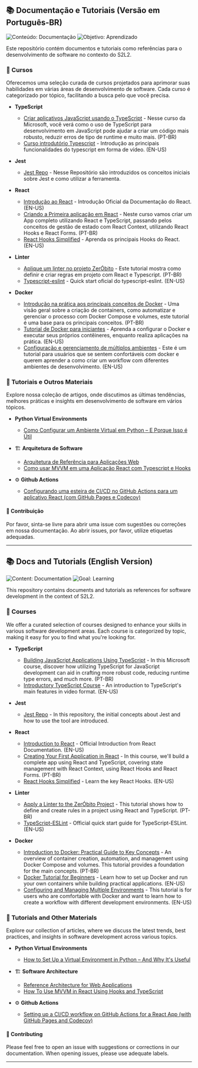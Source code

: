 ## 📚 Documentação e Tutoriais (Versão em Português-BR)
![Conteúdo: Documentação](https://img.shields.io/badge/conteúdo-documentação-007ec6.svg?style=for-the-badge&logo=markdown&logoColor=white)
![Objetivo: Aprendizado](https://img.shields.io/badge/objetivo-aprendizado-4c1.svg?style=for-the-badge&logo=githubactions&logoColor=white)

Este repositório contém documentos e tutoriais como referências para o desenvolvimento de software no contexto do S2L2.

### 📖 Cursos

Oferecemos uma seleção curada de cursos projetados para aprimorar suas habilidades em várias áreas de desenvolvimento de software. Cada curso é categorizado por tópico, facilitando a busca pelo que você precisa.

- **TypeScript**
  - [Criar aplicativos JavaScript usando o TypeScript](https://learn.microsoft.com/pt-br/training/paths/build-javascript-applications-typescript/) -  Nesse curso da Microsoft, você verá como o uso de TypeScript para desenvolvimento em JavaScript pode ajudar a criar um código mais robusto, reduzir erros de tipo de runtime e muito mais. (PT-BR)
  - [Curso introdutório Typescript](https://youtu.be/VGu1vDAWNTg?si=yYK7LBIvJwvlargG) - Introdução as principais funcionalidades do typescript em forma de vídeo. (EN-US)

- **Jest**
  - [Jest Repo](https://github.com/SocialSoftwareLivingLab/jest-template) - Nesse Repositório são introduzidos os conceitos iniciais sobre Jest e como utilizar a ferramenta.

- **React**
  - [Introdução ao React](https://react.dev/learn) - Introdução Oficial da Documentação do React. (EN-US)
  - [Criando a Primeira aplicação em React](https://balta.io/cursos/criando-um-app-com-react-typeScript-hooks-context-forms) - Neste curso vamos criar um App completo utilizando React e TypeScript, passando pelos conceitos de gestão de estado com React Context, utilizando React Hooks e React Forms. (PT-BR)
  - [React Hooks Simplified](https://courses.webdevsimplified.com/react-hooks-simplified) - Aprenda os principais Hooks do React. (EN-US)

- **Linter**
  - [Aplique um linter no projeto ZerÓbito](./articles/linter.md) - Este tutorial mostra como definir e criar regras em projeto com React e Typescript. (PT-BR)
  - [Typescript-eslint](https://typescript-eslint.io/getting-started/) - Quick start oficial do typescript-eslint. (EN-US)

- **Docker**
  - [Introdução na prática aos principais conceitos de Docker](./articles/docker.md) - Uma visão geral sobre a criação de containers, como automatizar e gerenciar o processo com Docker Compose e volumes, este tutorial é uma base para os principais conceitos. (PT-BR)
  - [Tutorial de Docker para iniciantes](https://docker-curriculum.com/) - Aprenda a configurar o Docker e executar seus próprios contêineres, enquanto realiza aplicações na prática. (EN-US)
  - [Configuração e gerenciamento de múltiplos ambientes](https://overcast.blog/multi-environment-deployments-with-docker-a-guide-890e193191b6) - Este é um tutorial para usuários que se sentem confortáveis com docker e querem aprender a como criar um workflow com diferentes ambientes de desenvolvimento. (EN-US)

### 📑 Tutoriais e Outros Materiais

Explore nossa coleção de artigos, onde discutimos as últimas tendências, melhores práticas e insights em desenvolvimento de software em vários tópicos.

- **Python Virtual Environments**
  - [Como Configurar um Ambiente Virtual em Python – E Porque Isso é Útil](https://www.freecodecamp.org/news/how-to-setup-virtual-environments-in-python/)  

- 🏗️ **Arquitetura de Software**
  - [Arquitetura de Referência para Aplicações Web](SwArch/ReferenceWebArchitecture.md)
  - [Como usar MVVM em uma Aplicação React com Typescript e Hooks](https://www.perssondennis.com/articles/how-to-use-mvvm-in-react-using-hooks-and-typescript)
 
- ⚙️ **Github Actions**
  - [Configurando uma esteira de CI/CD no GitHub Actions para um aplicativo React (com GitHub Pages e Codecov)](https://dev.to/dyarleniber/setting-up-a-ci-cd-workflow-on-github-actions-for-a-react-app-with-github-pages-and-codecov-4hnp)

#### 🤝 Contribuição

Por favor, sinta-se livre para abrir uma issue com sugestões ou correções em nossa documentação. Ao abrir issues, por favor, utilize etiquetas adequadas.

---

## 📚 Docs and Tutorials (English Version)
![Content: Documentation](https://img.shields.io/badge/content-documentation-007ec6.svg?style=for-the-badge&logo=markdown&logoColor=white)
![Goal: Learning](https://img.shields.io/badge/goal-learning-4c1.svg?style=for-the-badge&logo=githubactions&logoColor=white)

This repository contains documents and tutorials as references for software development in the context of S2L2.

### 📖 Courses

We offer a curated selection of courses designed to enhance your skills in various software development areas. Each course is categorized by topic, making it easy for you to find what you're looking for.

- **TypeScript**
  - [Building JavaScript Applications Using TypeScript](https://learn.microsoft.com/pt-br/training/paths/build-javascript-applications-typescript/) - In this Microsoft course, discover how utilizing TypeScript for JavaScript development can aid in crafting more robust code, reducing runtime type errors, and much more. (PT-BR)
  - [Introductory TypeScript Course](https://youtu.be/VGu1vDAWNTg?si=yYK7LBIvJwvlargG) - An introduction to TypeScript's main features in video format. (EN-US)

- **Jest**
  - [Jest Repo](https://github.com/SocialSoftwareLivingLab/jest-template) - In this repository, the initial concepts about Jest and how to use the tool are introduced.

- **React**
  - [Introduction to React](https://react.dev/learn) - Official Introduction from React Documentation. (EN-US)
  - [Creating Your First Application in React](https://balta.io/cursos/criando-um-app-com-react-typeScript-hooks-context-forms) - In this course, we'll build a complete app using React and TypeScript, covering state management with React Context, using React Hooks and React Forms. (PT-BR)
  - [React Hooks Simplified](https://courses.webdevsimplified.com/react-hooks-simplified) - Learn the key React Hooks. (EN-US)

- **Linter**  
  - [Apply a Linter to the ZerÓbito Project](./articles/linter.md) - This tutorial shows how to define and create rules in a project using React and TypeScript. (PT-BR)  
  - [TypeScript-ESLint](https://typescript-eslint.io/getting-started/) - Official quick start guide for TypeScript-ESLint. (EN-US)

- **Docker**
  - [Introduction to Docker: Practical Guide to Key Concepts](./articles/docker.md) - An overview of container creation, automation, and management using Docker Compose and volumes. This tutorial provides a foundation for the main concepts. (PT-BR)  
  - [Docker Tutorial for Beginners](https://docker-curriculum.com/) - Learn how to set up Docker and run your own containers while building practical applications. (EN-US)  
  - [Configuring and Managing Multiple Environments](https://overcast.blog/multi-environment-deployments-with-docker-a-guide-890e193191b6) - This tutorial is for users who are comfortable with Docker and want to learn how to create a workflow with different development environments. (EN-US)  


### 📑 Tutorials and Other Materials

Explore our collection of articles, where we discuss the latest trends, best practices, and insights in software development across various topics.

- **Python Virtual Environments**
  - [How to Set Up a Virtual Environment in Python – And Why It's Useful](https://www.freecodecamp.org/news/how-to-setup-virtual-environments-in-python/)  

- 🏗️ **Software Architecture**
  - [Reference Architecture for Web Applications](SwArch/ReferenceWebArchitecture.md)
  - [How To Use MVVM in React Using Hooks and TypeScript](https://www.perssondennis.com/articles/how-to-use-mvvm-in-react-using-hooks-and-typescript)

- ⚙️ **Github Actions**
  - [Setting up a CI/CD workflow on GitHub Actions for a React App (with GitHub Pages and Codecov)](https://dev.to/dyarleniber/setting-up-a-ci-cd-workflow-on-github-actions-for-a-react-app-with-github-pages-and-codecov-4hnp)
  
#### 🤝 Contributing

Please feel free to open an issue with suggestions or corrections in our documentation. When opening issues, please use adequate labels.

---